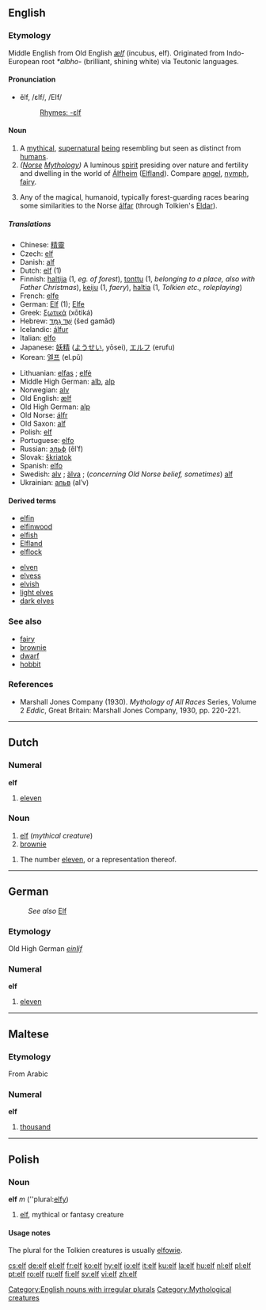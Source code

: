 {{see|Elf}}
==English==

===Etymology===
Middle English from Old English ''[[ælf]]'' (incubus, elf). Originated from Indo-European root ''*albho-'' (brilliant, shining white) via Teutonic languages.

{{rfc-level|Pronunciation at L4+ not in L3 POS section}}

====Pronunciation====
*ĕlf, /ɛlf/, /EIf/
*:[[Rhymes:English:-ɛlf|Rhymes: -ɛlf]]

====Noun====
{{en-noun|elves}}
{{wikipedia|Elf}}
# A [[mythical]], [[supernatural]] [[being]] resembling but seen as distinct from [[humans]].
# ''([[Norse]] [[Mythology]])'' A luminous [[spirit]] presiding over nature and fertility and dwelling in the world of [[Álfheim]] ([[Elfland]]). Compare [[angel]], [[nymph]], [[fairy]].
# {{fantasy}} Any of the magical, humanoid, typically forest-guarding races bearing some similarities to the Norse [[álfar]] (through Tolkien's [[Eldar]]).

=====Translations=====
{{top}}
*Chinese: [[精靈]]
*Czech: [[#Czech|elf]] {{m}}
*Danish: [[alf]] {{c}}
*Dutch: [[#Dutch|elf]] (1)
*Finnish: [[haltija]] (1, ''eg. of forest''), [[tonttu]] (1, ''belonging to a place, also with Father Christmas''), [[keiju]] (1, ''faery''), [[haltia]] (1, ''Tolkien etc., roleplaying'')
*French: [[elfe]] {{m}}
*German: [[Elf]] {{m}} (1); [[Elfe]] {{f}}
*Greek: [[ξωτικά]] (xōtiká)
*Hebrew: [[שד גמד|שֵׁד גַמָּד]] (šed gamād)
*Icelandic: [[álfur]]
*Italian: [[elfo]]
*Japanese: [[妖精]] ([[ようせい]], yōsei), [[エルフ]] (erufu)
*Korean: [[엘프]] (el.pŭ)
{{mid}}
*Lithuanian: [[elfas]] {{m}}; [[elfė]] {{f}}
*Middle High German: [[alb]], [[alp]]
*Norwegian: [[alv]] {{m}}
*Old English: [[ælf]]
*Old High German: [[alp]]
*Old Norse: [[álfr]]
*Old Saxon: [[alf]]
*Polish: [[#Polish|elf]] {{m}}
*Portuguese: [[elfo]]
*Russian: [[эльф]] (êlʹf) {{m}}
*Slovak: [[škriatok]] {{m}}
*Spanish: [[elfo]]
*Swedish: [[alv]] {{m}}; [[älva]] {{f}}; (''concerning Old Norse belief, sometimes'') [[alf]]
*Ukrainian: [[альв]] (alʹv)
{{bottom}}

====Derived terms====
{{top2}}
*[[elfin]]
*[[elfinwood]]
*[[elfish]]
*[[Elfland]]
*[[elflock]]
{{mid2}}
*[[elven]]
*[[elvess]]
*[[elvish]]
*[[light elves]]
*[[dark elves]]
{{bottom2}}

===See also===
*[[fairy]]
*[[brownie]]
*[[dwarf]]
*[[hobbit]]

===References===
*Marshall Jones Company (1930). ''Mythology of All Races'' Series, Volume 2 ''Eddic'', Great Britain: Marshall Jones Company, 1930, pp. 220-221.

[[Category:English nouns with irregular plurals]]

----

==Dutch==

===Numeral===
'''elf'''

# {{cardinal|lang=nl}} [[eleven]]

===Noun===
{{nl-noun|g1=m|g2=f|elfen|elfje}}

# [[#English|elf]] (''mythical creature'')
# [[brownie]]

{{nl-noun|g1=m|g2=f|elven|elfje}}

# The number [[eleven]], or a representation thereof.

----

==German==
:''See also'' [[Elf]]

===Etymology===
Old High German ''[[einlif]]''

===Numeral===
'''elf'''

# {{cardinal|lang=de}} [[eleven]]

----

==Maltese==

===Etymology===
From Arabic

===Numeral===
'''elf'''

# {{cardinal|lang=mt}} [[thousand]]

----

==Polish==

===Noun===
'''elf''' ''m'' (''plural:[[elfy]])

# [[elf#English|elf]], mythical or fantasy creature

====Usage notes====
The plural for the Tolkien creatures is usually [[elfowie]].

[[Category:Mythological creatures]]

[[cs:elf]]
[[de:elf]]
[[el:elf]]
[[fr:elf]]
[[ko:elf]]
[[hy:elf]]
[[io:elf]]
[[it:elf]]
[[ku:elf]]
[[la:elf]]
[[hu:elf]]
[[nl:elf]]
[[pl:elf]]
[[pt:elf]]
[[ro:elf]]
[[ru:elf]]
[[fi:elf]]
[[sv:elf]]
[[vi:elf]]
[[zh:elf]]